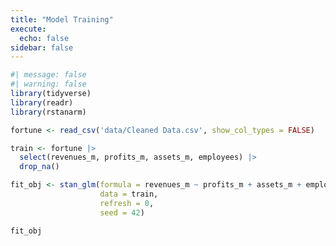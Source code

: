 ```yaml
---
title: "Model Training"
execute: 
  echo: false
sidebar: false
---
```


```r
#| message: false
#| warning: false
library(tidyverse)
library(readr)
library(rstanarm)
```

```r
fortune <- read_csv('data/Cleaned Data.csv', show_col_types = FALSE)
```

```r
train <- fortune |>
  select(revenues_m, profits_m, assets_m, employees) |>
  drop_na()
```

```r
fit_obj <- stan_glm(formula = revenues_m ~ profits_m + assets_m + employees,
                    data = train,
                    refresh = 0,
                    seed = 42)
```

```r
fit_obj
```